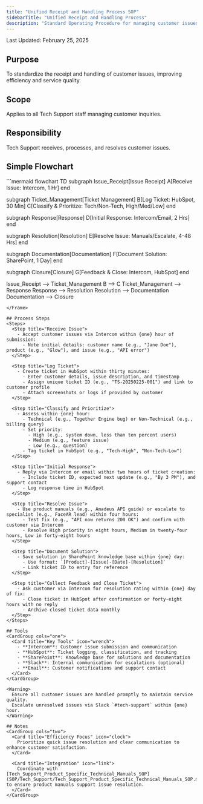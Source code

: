 ```yaml
---
title: "Unified Receipt and Handling Process SOP"
sidebarTitle: "Unified Receipt and Handling Process"
description: "Standard Operating Procedure for managing customer issues in Tech Support"
---
```


<Note>Last Updated: February 25, 2025</Note>

## Purpose
To standardize the receipt and handling of customer issues, improving efficiency and service quality.

## Scope
Applies to all Tech Support staff managing customer inquiries.

## Responsibility
Tech Support receives, processes, and resolves customer issues.

## Simple Flowchart
<Frame>
```mermaid
flowchart TD
  subgraph Issue_Receipt[Issue Receipt]
    A[Receive Issue: Intercom, 1 Hr]
  end

  subgraph Ticket_Management[Ticket Management]
    B[Log Ticket: HubSpot, 30 Min]
    C[Classify & Prioritize: Tech/Non-Tech, High/Med/Low]
  end

  subgraph Response[Response]
    D[Initial Response: Intercom/Email, 2 Hrs]
  end

  subgraph Resolution[Resolution]
    E[Resolve Issue: Manuals/Escalate, 4-48 Hrs]
  end

  subgraph Documentation[Documentation]
    F[Document Solution: SharePoint, 1 Day]
  end

  subgraph Closure[Closure]
    G[Feedback & Close: Intercom, HubSpot]
  end

  Issue_Receipt --> Ticket_Management
  B --> C
  Ticket_Management --> Response
  Response --> Resolution
  Resolution --> Documentation
  Documentation --> Closure
```
</Frame>

## Process Steps
<Steps>
  <Step title="Receive Issue">
    - Accept customer issues via Intercom within {one} hour of submission:
      - Note initial details: customer name (e.g., "Jane Doe"), product (e.g., "Glow"), and issue (e.g., "API error")
  </Step>

  <Step title="Log Ticket">
    - Create ticket in HubSpot within thirty minutes:
      - Enter customer details, issue description, and timestamp
      - Assign unique ticket ID (e.g., "TS-20250225-001") and link to customer profile
      - Attach screenshots or logs if provided by customer
  </Step>

  <Step title="Classify and Prioritize">
    - Assess within {one} hour:
      - Technical (e.g., Together Engine bug) or Non-Technical (e.g., billing query)
      - Set priority:
        - High (e.g., system down, less than ten percent users)
        - Medium (e.g., feature issue)
        - Low (e.g., question)
      - Tag ticket in HubSpot (e.g., "Tech-High", "Non-Tech-Low")
  </Step>

  <Step title="Initial Response">
    - Reply via Intercom or email within two hours of ticket creation:
      - Include ticket ID, expected next update (e.g., "By 3 PM"), and support contact
      - Log response time in HubSpot
  </Step>

  <Step title="Resolve Issue">
    - Use product manuals (e.g., Amadeus API guide) or escalate to specialist (e.g., FaceAR lead) within four hours:
      - Test fix (e.g., "API now returns 200 OK") and confirm with customer via Intercom
      - Resolve High priority in eight hours, Medium in twenty-four hours, Low in forty-eight hours
  </Step>

  <Step title="Document Solution">
    - Save solution in SharePoint knowledge base within {one} day:
      - Use format: `[Product]-[Issue]-[Date]-[Resolution]`
      - Link ticket ID to entry for reference
  </Step>

  <Step title="Collect Feedback and Close Ticket">
    - Ask customer via Intercom for resolution rating within {one} day of fix:
      - Close ticket in HubSpot after confirmation or forty-eight hours with no reply
      - Archive closed ticket data monthly
  </Step>
</Steps>

## Tools
<CardGroup cols="one">
  <Card title="Key Tools" icon="wrench">
    - **Intercom**: Customer issue submission and communication
    - **HubSpot**: Ticket logging, classification, and tracking
    - **SharePoint**: Knowledge base for solutions and documentation
    - **Slack**: Internal communication for escalations (optional)
    - **Email**: Customer notifications and support contact
  </Card>
</CardGroup>

<Warning>
  Ensure all customer issues are handled promptly to maintain service quality.
  Escalate unresolved issues via Slack `#tech-support` within {one} hour.
</Warning>

## Notes
<CardGroup cols="two">
  <Card title="Efficiency Focus" icon="clock">
    Prioritize quick issue resolution and clear communication to enhance customer satisfaction.
  </Card>
  
  <Card title="Integration" icon="link">
    Coordinate with [Tech_Support_Product_Specific_Technical_Manuals_SOP](SOP/Tech_Support/Tech_Support_Product_Specific_Technical_Manuals_SOP.mdx) to ensure product manuals support issue resolution.
  </Card>
</CardGroup>
